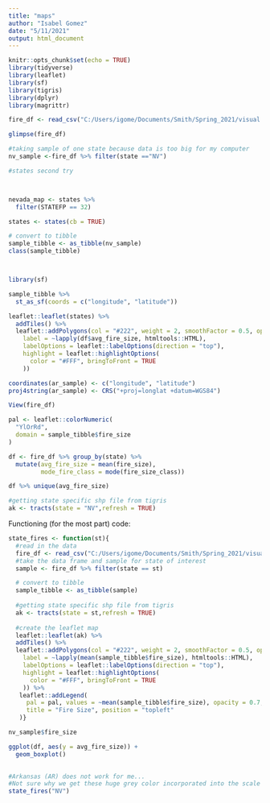 ```yaml
---
title: "maps"
author: "Isabel Gomez"
date: "5/11/2021"
output: html_document
---
```

```r
knitr::opts_chunk$set(echo = TRUE)
library(tidyverse)
library(leaflet)
library(sf)
library(tigris)
library(dplyr)
library(magrittr)

fire_df <- read_csv("C:/Users/igome/Documents/Smith/Spring_2021/visual analyticsd/Final Project/FW_Veg_Rem_Combined.csv")
```


```r
glimpse(fire_df)

```

```r
#taking sample of one state because data is too big for my computer
nv_sample <-fire_df %>% filter(state =="NV")

#states second try



nevada_map <- states %>% 
  filter(STATEFP == 32)

```


```r
states <- states(cb = TRUE)
```


```r
# convert to tibble 
sample_tibble <- as_tibble(nv_sample)
class(sample_tibble)



library(sf)

sample_tibble %>%
  st_as_sf(coords = c("longitude", "latitude"))

```


```r
leaflet::leaflet(states) %>% 
  addTiles() %>%
  leaflet::addPolygons(col = "#222", weight = 2, smoothFactor = 0.5, opacity = 1, fillColor = ~pal(df$avg_fire_size), fillOpacity = 0.7,
    label = ~lapply(df$avg_fire_size, htmltools::HTML),
    labelOptions = leaflet::labelOptions(direction = "top"),
    highlight = leaflet::highlightOptions(
      color = "#FFF", bringToFront = TRUE
    ))
```



```r
coordinates(ar_sample) <- c("longitude", "latitude")
proj4string(ar_sample) <- CRS("+proj=longlat +datum=WGS84") 
```

```r
View(fire_df)
```


```r
pal <- leaflet::colorNumeric(
  "YlOrRd",
  domain = sample_tibble$fire_size
)
```

```r
df <- fire_df %>% group_by(state) %>% 
  mutate(avg_fire_size = mean(fire_size), 
         mode_fire_class = mode(fire_size_class))

df %>% unique(avg_fire_size)
```


```r
#getting state specific shp file from tigris
ak <- tracts(state = "NV",refresh = TRUE)
```

Functioning (for the most part) code: 
```r
state_fires <- function(st){
  #read in the data 
  fire_df <- read_csv("C:/Users/igome/Documents/Smith/Spring_2021/visual analyticsd/Final Project/FW_Veg_Rem_Combined.csv")
  #take the data frame and sample for state of interest 
  sample <- fire_df %>% filter(state == st)

  # convert to tibble 
  sample_tibble <- as_tibble(sample)
  
  #getting state specific shp file from tigris
  ak <- tracts(state = st,refresh = TRUE)
  
  #create the leaflet map
  leaflet::leaflet(ak) %>% 
  addTiles() %>%
  leaflet::addPolygons(col = "#222", weight = 2, smoothFactor = 0.5, opacity = 1, fillColor = ~pal(mean(sample_tibble$fire_size)), fillOpacity = 0.7,
    label = ~lapply(mean(sample_tibble$fire_size), htmltools::HTML),
    labelOptions = leaflet::labelOptions(direction = "top"),
    highlight = leaflet::highlightOptions(
      color = "#FFF", bringToFront = TRUE
    )) %>% 
   leaflet::addLegend(
     pal = pal, values = ~mean(sample_tibble$fire_size), opacity = 0.7,
     title = "Fire Size", position = "topleft"
   )}

```

```r
nv_sample$fire_size
```


```r
ggplot(df, aes(y = avg_fire_size)) +
  geom_boxplot()
  
```



```r
#Arkansas (AR) does not work for me...
#Not sure why we get these huge grey color incorporated into the scale 
state_fires("NV")
```